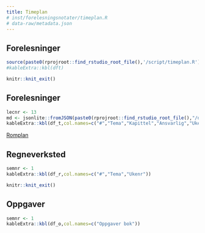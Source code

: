 ```yaml
---
title: Timeplan
# inst/forelesningsnotater/timeplan.R
# data-raw/metadata.json
---
```


## Forelesninger

```r
source(paste0(rprojroot::find_rstudio_root_file(),'/script/timeplan.R'))
#kableExtra::kbl(dft)
```

```r
knitr::knit_exit()
```

## Forelesninger

```r
lecnr <- 13
md <- jsonlite::fromJSON(paste0(rprojroot::find_rstudio_root_file(),"/data-raw/metadata.json"))
kableExtra::kbl(df_t,col.names=c("#","Tema","Kapittel","Ansvarlig","Ukenr","Dato")) %>% kableExtra::kable_paper(full_width = F) %>% kableExtra::row_spec(lecnr, bold = T)
```

[Romplan](https://tp.educloud.no/hiof/timeplan/timeplan.php?type=course&sem=24v&campus=&id[]=SFB10816%2C1)


## Regneverksted
```r
semnr <- 1
kableExtra::kbl(df_r,col.names=c("#","Tema","Ukenr")) 
```

```r
knitr::knit_exit()
```

## Oppgaver
```r
semnr <- 1
kableExtra::kbl(df_o,col.names=c("Oppgaver bok"))
```



